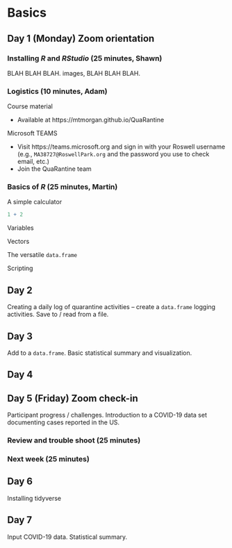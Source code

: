 # Basics {#one}

## Day 1 (Monday) Zoom orientation

### Installing _R_ and _RStudio_ (25 minutes, Shawn)

BLAH BLAH BLAH. images, BLAH BLAH BLAH.

### Logistics (10 minutes, Adam)

Course material

- Available at https://mtmorgan.github.io/QuaRantine

Microsoft TEAMS

- Visit https://teams.microsoft.org and sign in with your Roswell username (e.g., `MA38727@RoswellPark.org` and the password you use to check email, etc.)
- Join the QuaRantine team

### Basics of _R_ (25 minutes, Martin)

A simple calculator

```r
1 + 2
```

Variables

Vectors

The versatile `data.frame`

Scripting


## Day 2

Creating a daily log of quarantine activities -- create a `data.frame` logging activities. Save to / read from a file.

## Day 3

Add to a `data.frame`. Basic statistical summary and visualization.

## Day 4

## Day 5 (Friday) Zoom check-in

Participant progress / challenges. Introduction to a COVID-19 data set documenting cases reported in the US.

### Review and trouble shoot (25 minutes)

### Next week (25 minutes)

## Day 6

Installing tidyverse

## Day 7

Input COVID-19 data. Statistical summary.
